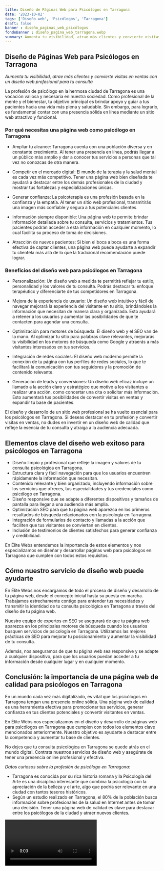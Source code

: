 ```yaml
---
title: Diseño de Páginas Web para Psicólogos en Tarragona
date: '2023-10-02'
tags: ['Diseño web', 'Psicólogos', 'Tarragona']
draft: false
banner : diseño_paginas_web_psicólogos
fondoBanner : diseño_pagina_web_tarragona.webp
summary: Aumenta tu visibilidad, atrae más clientes y convierte visitas en ventas con un diseño web profesional para tu consulta
---
```


## Diseño de Páginas Web para Psicólogos en Tarragona

*Aumenta tu visibilidad, atrae más clientes y convierte visitas en ventas con un diseño web profesional para tu consulta*

La profesión de psicólogo en la hermosa ciudad de Tarragona es una vocación valiosa y necesaria en nuestra sociedad. Como profesional de la mente y el bienestar, tu objetivo principal es brindar apoyo y guiar a tus pacientes hacia una vida más plena y saludable. Sin embargo, para lograrlo, es fundamental contar con una presencia sólida en línea mediante un sitio web atractivo y funcional.

### Por qué necesitas una página web como psicólogo en Tarragona

- Ampliar tu alcance: Tarragona cuenta con una población diversa y en constante crecimiento. Al tener una presencia en línea, podrás llegar a un público más amplio y dar a conocer tus servicios a personas que tal vez no conozcas de otra manera.

- Competir en el mercado digital: El mundo de la terapia y la salud mental es cada vez más competitivo. Tener una página web bien diseñada te ayudará a destacar entre los demás profesionales de la ciudad y mostrar tus fortalezas y especializaciones únicas.

- Generar confianza: La psicoterapia es una profesión basada en la confianza y la empatía. Al tener un sitio web profesional, transmitirás una imagen más confiable y segura a tus potenciales clientes. 

- Información siempre disponible: Una página web te permite brindar información detallada sobre tu consulta, servicios y tratamientos. Tus pacientes podrán acceder a esta información en cualquier momento, lo cual facilita su proceso de toma de decisiones.

- Atracción de nuevos pacientes: Si bien el boca a boca es una forma efectiva de captar clientes, una página web puede ayudarte a expandir tu clientela más allá de lo que la tradicional recomendación puede lograr.

### Beneficios del diseño web para psicólogos en Tarragona

- Personalización: Un diseño web a medida te permitirá reflejar tu estilo, personalidad y los valores de tu consulta. Podrás destacar tu enfoque terapéutico y diferenciarte de tus competidores en Tarragona.

- Mejora de la experiencia de usuario: Un diseño web intuitivo y fácil de navegar mejorará la experiencia del visitante en tu sitio, brindándoles la información que necesitan de manera clara y organizada. Esto ayudará a retener a los usuarios y aumentar las posibilidades de que te contacten para agendar una consulta.

- Optimización para motores de búsqueda: El diseño web y el SEO van de la mano. Al optimizar tu sitio para palabras clave relevantes, mejorarás tu visibilidad en los motores de búsqueda como Google y atraerás a más visitantes interesados en tus servicios.

- Integración de redes sociales: El diseño web moderno permite la conexión de tu página con tus perfiles de redes sociales, lo que te facilitará la comunicación con tus seguidores y la promoción de contenido relevante.

- Generación de leads y conversiones: Un diseño web eficaz incluye un llamado a la acción claro y estratégico que motive a los visitantes a realizar una acción, como concertar una cita o solicitar más información. Esto aumentará tus posibilidades de convertir visitas en ventas y expandir tu base de pacientes.

El diseño y desarrollo de un sitio web profesional se ha vuelto esencial para los psicólogos en Tarragona. Si deseas destacar en tu profesión y convertir visitas en ventas, no dudes en invertir en un diseño web de calidad que refleje la esencia de tu consulta y atraiga a la audiencia adecuada.

<GifSeo />

<Cta />

## Elementos clave del diseño web exitoso para psicólogos en Tarragona

- Diseño limpio y profesional que refleje la imagen y valores de tu consulta psicológica en Tarragona.
- Estructura clara y fácil navegación para que los usuarios encuentren rápidamente la información que necesitan.
- Contenido relevante y bien organizado, incluyendo información sobre los servicios que ofreces, tus especialidades y tus credenciales como psicólogo en Tarragona.
- Diseño responsive que se adapte a diferentes dispositivos y tamaños de pantalla para llegar a una audiencia más amplia.
- Optimización SEO para que tu página web aparezca en los primeros resultados de búsqueda relacionados con la psicología en Tarragona.
- Integración de formularios de contacto y llamadas a la acción que faciliten que tus visitantes se conviertan en clientes.
- Inclusión de testimonios de clientes satisfechos para generar confianza y credibilidad.

En Élite Webs entendemos la importancia de estos elementos y nos especializamos en diseñar y desarrollar páginas web para psicólogos en Tarragona que cumplen con todos estos requisitos.

## Cómo nuestro servicio de diseño web puede ayudarte

En Élite Webs nos encargamos de todo el proceso de diseño y desarrollo de tu página web, desde el concepto inicial hasta su puesta en marcha. Trabajamos estrechamente contigo para entender tus necesidades y transmitir la identidad de tu consulta psicológica en Tarragona a través del diseño de tu página web.

Nuestro equipo de expertos en SEO se asegurará de que tu página web aparezca en los principales motores de búsqueda cuando los usuarios busquen servicios de psicología en Tarragona. Utilizamos las mejores prácticas de SEO para mejorar tu posicionamiento y aumentar la visibilidad de tu consulta.

Además, nos aseguramos de que tu página web sea responsive y se adapte a cualquier dispositivo, para que los usuarios puedan acceder a tu información desde cualquier lugar y en cualquier momento.

## Conclusión: la importancia de una página web de calidad para psicólogos en Tarragona

En un mundo cada vez más digitalizado, es vital que los psicólogos en Tarragona tengan una presencia online sólida. Una página web de calidad es una herramienta efectiva para promocionar tus servicios, generar confianza en tus clientes potenciales y convertir visitantes en ventas.

En Élite Webs nos especializamos en el diseño y desarrollo de páginas web para psicólogos en Tarragona que cumplen con todos los elementos clave mencionados anteriormente. Nuestro objetivo es ayudarte a destacar entre la competencia y aumentar tu base de clientes.

No dejes que tu consulta psicológica en Tarragona se quede atrás en el mundo digital. Contrata nuestros servicios de diseño web y asegúrate de tener una presencia online profesional y efectiva.

*Datos curiosos sobre la profesión de psicólogo en Tarragona:*

- Tarragona es conocida por su rica historia romana y la Psicología del Arte es una disciplina interesante que combina la psicología con la apreciación de la belleza y el arte, algo que podría ser relevante en una ciudad con tantos tesoros históricos.
- Según un estudio realizado en Tarragona, el 80% de la población busca información sobre profesionales de la salud en Internet antes de tomar una decisión. Tener una página web de calidad es clave para destacar entre los psicólogos de la ciudad y atraer nuevos clientes.

<Video />

<CtaBot job='Psicólogos' city='Tarragona'/>

<Gmaps query='Tarragona+españa+maps' />